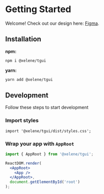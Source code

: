 # Getting Started

Welcome! Check out our design here: [Figma](https://www.figma.com/file/AwAi6qE11mQllHa1sOROYp/Telegram-Mini-Apps-Library-%C2%B7%C2%A0Beta?type=design&node-id=26-1081&mode=design&t=ltO243PjntJxW0Tc-0).

## Installation

**npm:**

```sh
npm i @xelene/tgui
```

**yarn:**

```sh
yarn add @xelene/tgui
```

## Development

Follow these steps to start development

### Import styles

```
import '@xelene/tgui/dist/styles.css';
```

### Wrap your app with `AppRoot`

```jsx
import { AppRoot } from '@xelene/tgui';

ReactDOM.render(
  <AppRoot>
    <App />
  </AppRoot>,
  document.getElementById('root')
);
```
